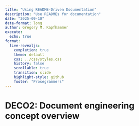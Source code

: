 ```yaml
---
title: "Using README-Driven Documentation"
description: "Use READMEs for documentation"
date: "2025-09-10"
date-format: long
author: Gregory M. Kapfhammer
execute:
  echo: true
format:
  live-revealjs:
    completion: true
    theme: default
    css: ../css/styles.css
    history: false
    scrollable: true
    transition: slide
    highlight-style: github
    footer: "Prosegrammers"
---
```


# DECO2: Document engineering concept overview
